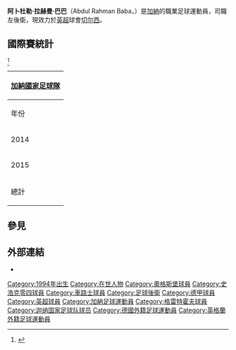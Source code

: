 {{noteTA
|G1=Football
|G2=EPL
|G3=uefa
|T=zh-hans:阿卜杜勒·拉赫曼·巴巴;zh-hk:艾度·巴巴;zh-tw:巴巴·拉赫曼;
|1=zh-hans:阿卜杜勒·拉赫曼·巴巴;zh-hk:巴巴·拉赫曼;zh-tw:巴巴·拉赫曼;
}}
{{Infobox football biography
| name           = 巴巴·拉赫曼<br />Abdul Rahman Baba
| image = 2018 Baba Rahman (cropped).jpg
| caption        =
| fullname       = Abdul Rahman Baba
| birth_date     = {{birth date and age|1994|7|2|df=y}}
| birth_place    = [[加納|加納]][[塔馬利|塔馬利]]<ref>{{cite web | url = http://www.worldfootball.net/spieler_profil/abdul-rahman-baba/ | title = Abdul Rahman Baba | publisher = worldfootball.net | accessdate = 8 July 2013 | archive-date = 2013-06-27 | archive-url = https://web.archive.org/web/20130627083557/http://www.worldfootball.net/spieler_profil/abdul-rahman-baba/ | dead-url = no }}</ref>
| height         = {{height|m=1.79}}
| position       = [[左後衛|左後衛]]
| currentclub    = [[切尔西足球俱乐部|切尔西]]
| clubnumber     = 
| youthyears1    =
| youthclubs1    = [[Dreamz_FC|Dreamz FC]]
| years1         = 2011–2012
| clubs1         = [[阿善提科圖科體育會|阿善提科圖科]]
| caps1          = 25
| goals1         = 0
| years2         = 2012–2014
| clubs2         = [[格雷特霍夫體育會|格雷特霍夫]]
| caps2          = 44
| goals2         = 2
| years3         = 2014–2015
| clubs3         = [[奥格斯堡足球俱乐部|奧格斯堡]]
| caps3          = 31
| goals3         = 0
| years4         = 2015–
| clubs4         = [[切尔西足球俱乐部|切尔西]]
| caps4          = 15
| goals4         = 0
| years5         = 2016–2017
| clubs5         = → [[沙尔克04足球俱乐部|沙尔克04]]（租借）
| caps5          = 13
| goals5         = 0
| years6         = 2018–2019
| clubs6         = → [[沙尔克04足球俱乐部|沙尔克04]]（租借）
| caps6          = 3
| goals6         = 0
| years7         = 2019
| clubs7         = → [[蘭斯體育會|蘭斯]]（租借）
| caps7          = 11
| goals7         = 1
| years8         = 2019–2020
| clubs8         = → [[皇家馬略卡體育會|馬略卡]]（租借）
| caps8          = 2
| goals8         = 0
| years9         = 2021
| clubs9         = → [[PAOK足球俱乐部|帕奥克]]（租借）
| caps9          = 13
| goals9         = 1
| years10         = 2021-2022
| clubs10         = → [[雷丁足球俱乐部|雷丁]]（租借）
| caps10          = 29
| goals10         = 0
| nationalyears1 = 2010–2012
| nationalteam1  = 加納U20
| nationalcaps1  = 9
| nationalgoals1 = 1
| nationalyears2 = 2014–
| nationalteam2  = [[加納國家足球隊|加納]]
| nationalcaps2  = 44
| nationalgoals2 = 1
| club-update    = 2022年5月7日
| nationalteam-update = 2022年6月1日
}}

'''阿卜杜勒·拉赫曼·巴巴'''（Abdul Rahman Baba，{{bd|1994年|7月2日}}）是[[加納|加納]]的職業足球運動員，司職左後衛，現效力於[[英超|英超]]球會[[切尔西足球俱乐部|切尔西]]。

==國際賽統計==
{{updated|2014年11月19日}}<ref>{{NFT player|pid=57085|Baba Rahman}}</ref>
{| class="wikitable" style="text-align:center"
! colspan=3 | [[加納國家足球隊|加納國家足球隊]]
|-
!年份!!出場!!入球
|-
|2014||5||0
|-
|2015||6||0
|-
!總計||11||0
|}

== 參見 ==
{{Reflist}}

== 外部連結==
* {{NFT player|pid=57085}}

{{車路士球員名單}}

{{DEFAULTSORT:Rahman, Baba}}
[[Category:1994年出生|Category:1994年出生]]
[[Category:在世人物|Category:在世人物]]
[[Category:奧格斯堡球員|Category:奧格斯堡球員]]
[[Category:史浩克零四球員|Category:史浩克零四球員]]
[[Category:車路士球員|Category:車路士球員]]
[[Category:足球後衛|Category:足球後衛]]
[[Category:德甲球員|Category:德甲球員]]
[[Category:英超球員|Category:英超球員]]
[[Category:加納足球運動員|Category:加納足球運動員]]
[[Category:格雷特霍夫球員|Category:格雷特霍夫球員]]
[[Category:迦纳国家足球队球员|Category:迦纳国家足球队球员]]
[[Category:德國外籍足球運動員|Category:德國外籍足球運動員]]
[[Category:英格蘭外籍足球運動員|Category:英格蘭外籍足球運動員]]